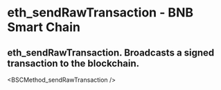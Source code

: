 # eth_sendRawTransaction - BNB Smart Chain

## eth_sendRawTransaction. Broadcasts a signed transaction to the blockchain.


<BSCMethod_sendRawTransaction />

